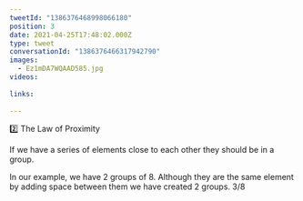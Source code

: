 ```yaml
---
tweetId: "1386376468998066180"
position: 3
date: 2021-04-25T17:48:02.000Z
type: tweet
conversationId: "1386376466317942790"
images:
  - Ez1mDA7WQAAD585.jpg
videos:
  
links:
  
---
```

2️⃣ The Law of Proximity

If we have a series of elements close to each other they should be in a group. 

In our example, we have 2 groups of 8. Although they are the same element by adding space between them we have created 2 groups. 3/8 
